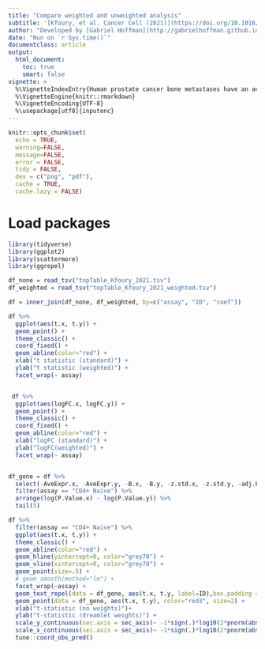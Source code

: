 ```yaml
---
title: "Compare weighted and unweighted analysis"
subtitle: '[Kfoury, et al. Cancer Cell (2021)](https://doi.org/10.1016/j.ccell.2021.09.005)'
author: "Developed by [Gabriel Hoffman](http://gabrielhoffman.github.io/)"
date: "Run on `r Sys.time()`"
documentclass: article
output: 
  html_document:
    toc: true
    smart: false
vignette: >
  %\VignetteIndexEntry{Human prostate cancer bone metastases have an actionable immunosuppressive microenvironment}
  %\VignetteEngine{knitr::rmarkdown}
  %\VignetteEncoding{UTF-8}
  %\usepackage[utf8]{inputenc}
---
```


```r
knitr::opts_chunk$set(
  echo = TRUE,
  warning=FALSE,
  message=FALSE,
  error = FALSE,
  tidy = FALSE,
  dev = c("png", "pdf"),
  cache = TRUE,
  cache.lazy = FALSE)
```

# Load packages
```r
library(tidyverse)
library(ggplot2)
library(scattermore)
library(ggrepel)
```

```r
df_none = read_tsv("topTable_Kfoury_2021.tsv")
df_weighted = read_tsv("topTable_Kfoury_2021_weighted.tsv")

df = inner_join(df_none, df_weighted, by=c("assay", "ID", "coef"))

df %>%
  ggplot(aes(t.x, t.y)) +
  geom_point() + 
  theme_classic() +
  coord_fixed() +
  geom_abline(color="red") +
  xlab("t statistic (standard)") + 
  ylab("t statistic (weighted)") +
  facet_wrap(~ assay) 


 df %>%
  ggplot(aes(logFC.x, logFC.y)) +
  geom_point() + 
  theme_classic() +
  coord_fixed() +
  geom_abline(color="red") +
  xlab("logFC (standard)") +
  ylab("logFC(weighted)") +
  facet_wrap(~ assay) 


df_gene = df %>%
  select(-AveExpr.x, -AveExpr.y, -B.x, -B.y, -z.std.x, -z.std.y, -adj.P.Val.x, -adj.P.Val.y) %>%
  filter(assay == "CD4+ Naive") %>%
  arrange(log(P.Value.x) - log(P.Value.y)) %>%
  tail(5)

df %>%
  filter(assay == "CD4+ Naive") %>%
  ggplot(aes(t.x, t.y)) +
  theme_classic() +
  geom_abline(color="red") +
  geom_hline(yintercept=0, color="grey70") +
  geom_vline(xintercept=0, color="grey70") + 
  geom_point(size=.5) + 
  # geom_smooth(method="lm") +
  facet_wrap(~assay) +
  geom_text_repel(data = df_gene, aes(t.x, t.y, label=ID),box.padding = .5, color="red3") +
  geom_point(data = df_gene, aes(t.x, t.y), color="red3", size=2) +
  xlab("t-statistic (no weights)")+
  ylab("t-statistic (dreamlet weights)") +
  scale_y_continuous(sec.axis = sec_axis(~ -1*sign(.)*log10(2*pnorm(abs(.), lower.tail=FALSE)), name="-log10 P")) +
  scale_x_continuous(sec.axis = sec_axis(~ -1*sign(.)*log10(2*pnorm(abs(.), lower.tail=FALSE)), name="-log10 P")) +
  tune::coord_obs_pred() 
```